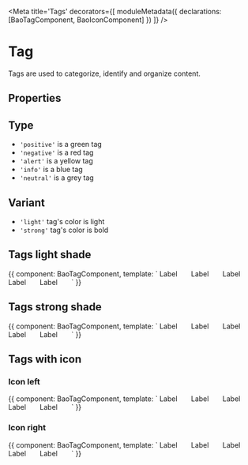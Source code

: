 
<Meta title='Tags' decorators={[
  moduleMetadata({
    declarations: [BaoTagComponent, BaoIconComponent]
  })
]} />

# Tag
Tags are used to categorize, identify and organize content.


## Properties

<Props of={BaoTagComponent} />

## Type

* `'positive'` is a green tag
* `'negative'` is a red tag
* `'alert'` is a yellow tag
* `'info'` is a blue tag
* `'neutral'` is a grey tag

## Variant

* `'light'` tag's color is light
* `'strong'` tag's color is bold

## Tags light shade
<Preview>
  <Story name='Tags - Light'>{{
    component: BaoTagComponent,
    template: `
      <bao-tag type="positive" hiddenText="Positif" style="margin-right:1.5rem"><span>Label</span></bao-tag>
      <bao-tag type="negative" variant="light" style="margin-right:1.5rem"><span>Label</span></bao-tag>
      <bao-tag hiddenText="Neutre" style="margin-right:1.5rem"><span>Label</span></bao-tag>
      <bao-tag type="alert" variant="light" style="margin-right:1.5rem"><span>Label</span></bao-tag>
      <bao-tag type="info" variant="light" style="margin-right:1.5rem"><span>Label</span></bao-tag>
    `
  }}
  </Story>
</Preview>

## Tags strong shade
<Preview>
  <Story name='Tags - Strong'>{{
    component: BaoTagComponent,
    template: `
      <bao-tag type="positive" variant="strong" style="margin-right:1.5rem"><span>Label</span></bao-tag>
      <bao-tag type="negative" variant="strong" style="margin-right:1.5rem"><span>Label</span></bao-tag>
      <bao-tag variant="strong" style="margin-right:1.5rem"><span>Label</span></bao-tag>
      <bao-tag type="alert" variant="strong" style="margin-right:1.5rem"><span>Label</span></bao-tag>
      <bao-tag type="info" variant="strong" style="margin-right:1.5rem"><span>Label</span></bao-tag>
    `
  }}
  </Story>
</Preview>

## Tags with icon
### Icon left
<Preview>
  <Story name='Tags - Icon left'>{{
    component: BaoTagComponent,
    template: `
      <bao-tag type="positive" variant="strong" style="margin-right:1.5rem"><bao-icon svgIcon="icon-check-circle"></bao-icon><span>Label</span></bao-tag>
      <bao-tag type="negative" style="margin-right:1.5rem"><bao-icon svgIcon="icon-minus-circle"></bao-icon><span>Label</span></bao-tag>
      <bao-tag hiddenText="Neutre" style="margin-right:1.5rem"><bao-icon svgIcon="icon-bell"></bao-icon><span>Label</span></bao-tag>
      <bao-tag type="alert" variant="strong" style="margin-right:1.5rem"><bao-icon svgIcon="icon-warning"></bao-icon><span>Label</span></bao-tag>
      <bao-tag type="info" variant="light" style="margin-right:1.5rem"><bao-icon svgIcon="icon-info"></bao-icon><span>Label</span></bao-tag>
    `
  }}
  </Story>
</Preview>

### Icon right 
<Preview>
  <Story name='Tags - Icon right'>{{
    component: BaoTagComponent,
    template: `
      <bao-tag type="positive" variant="light" style="margin-right:1.5rem"><span>Label</span><bao-icon svgIcon="icon-help"></bao-icon></bao-tag>
      <bao-tag type="negative" variant="strong" style="margin-right:1.5rem"><span>Label</span><bao-icon svgIcon="icon-thumb-down"></bao-icon></bao-tag>
      <bao-tag type="neutral" variant="strong" style="margin-right:1.5rem"><span>Label</span><bao-icon svgIcon="icon-website"></bao-icon></bao-tag>
      <bao-tag type="alert" hiddenText="Alerte" style="margin-right:1.5rem"><span>Label</span><bao-icon svgIcon="icon-location"></bao-icon></bao-tag>
      <bao-tag type="info" variant="strong" style="margin-right:1.5rem"><span>Label</span><bao-icon svgIcon="icon-home"></bao-icon></bao-tag>
    `
  }}
  </Story>
</Preview>
